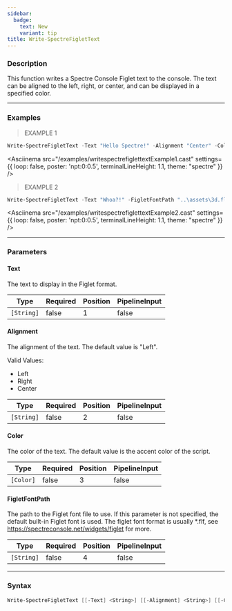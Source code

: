 ```yaml
---
sidebar:
  badge:
    text: New
    variant: tip
title: Write-SpectreFigletText
---
```









### Description

This function writes a Spectre Console Figlet text to the console. The text can be aligned to the left, right, or center, and can be displayed in a specified color.



---


### Examples
> EXAMPLE 1

```powershell
Write-SpectreFigletText -Text "Hello Spectre!" -Alignment "Center" -Color "Red"
```
<Asciinema
    src="/examples/writespectrefiglettextExample1.cast"
    settings={{
        loop: false,
        poster: 'npt:0:0.5',
        terminalLineHeight: 1.1,
        theme: "spectre"
    }}
/>
> EXAMPLE 2

```powershell
Write-SpectreFigletText -Text "Whoa?!" -FigletFontPath "..\assets\3d.flf"
```
<Asciinema
    src="/examples/writespectrefiglettextExample2.cast"
    settings={{
        loop: false,
        poster: 'npt:0:0.5',
        terminalLineHeight: 1.1,
        theme: "spectre"
    }}
/>


---


### Parameters
#### **Text**

The text to display in the Figlet format.






|Type      |Required|Position|PipelineInput|
|----------|--------|--------|-------------|
|`[String]`|false   |1       |false        |



#### **Alignment**

The alignment of the text. The default value is "Left".



Valid Values:

* Left
* Right
* Center






|Type      |Required|Position|PipelineInput|
|----------|--------|--------|-------------|
|`[String]`|false   |2       |false        |



#### **Color**

The color of the text. The default value is the accent color of the script.






|Type     |Required|Position|PipelineInput|
|---------|--------|--------|-------------|
|`[Color]`|false   |3       |false        |



#### **FigletFontPath**

The path to the Figlet font file to use. If this parameter is not specified, the default built-in Figlet font is used.
The figlet font format is usually *.flf, see https://spectreconsole.net/widgets/figlet for more.






|Type      |Required|Position|PipelineInput|
|----------|--------|--------|-------------|
|`[String]`|false   |4       |false        |





---


### Syntax
```powershell
Write-SpectreFigletText [[-Text] <String>] [[-Alignment] <String>] [[-Color] <Color>] [[-FigletFontPath] <String>] [<CommonParameters>]
```
